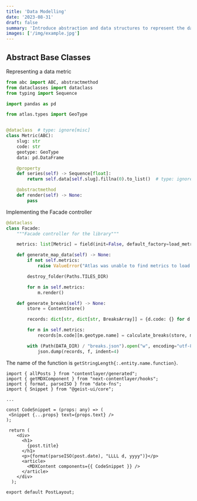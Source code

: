 ```yaml
---
title: 'Data Modelling'
date: '2023-08-31'
draft: false
summary: 'Introduce abstraction and data structures to represent the data domain.'
images: ['/img/example.jpg']
---
```


## Abstract Base Classes

Representing a data metric

```python
from abc import ABC, abstractmethod
from dataclasses import dataclass
from typing import Sequence

import pandas as pd

from atlas.types import GeoType


@dataclass  # type: ignore[misc]
class Metric(ABC):
    slug: str
    code: str
    geotype: GeoType
    data: pd.DataFrame

    @property
    def series(self) -> Sequence[float]:
        return self.data[self.slug].fillna(0).to_list()  # type: ignore

    @abstractmethod
    def render(self) -> None:
        pass
```

Implementing the Facade controller

```python {1-3,4}
@dataclass
class Facade:
    """Facade controller for the library"""

    metrics: list[Metric] = field(init=False, default_factory=load_metrics)

    def generate_map_data(self) -> None:
        if not self.metrics:
            raise ValueError("Atlas was unable to find metrics to load.")

        destroy_folder(Paths.TILES_DIR)

        for m in self.metrics:
            m.render()

    def generate_breaks(self) -> None:
        store = ContentStore()

        records: dict[str, dict[str, BreaksArray]] = {d.code: {} for d in self.metrics}

        for m in self.metrics:
            records[m.code][m.geotype.name] = calculate_breaks(store, m)

        with (Path(DATA_DIR) / "breaks.json").open("w", encoding="utf-8") as f:
            json.dump(records, f, indent=4)
```

The name of the function is `getStringLength{:.entity.name.function}`.

```tsx showLineNumbers{10}
import { allPosts } from "contentlayer/generated";
import { getMDXComponent } from "next-contentlayer/hooks";
import { format, parseISO } from "date-fns";
import { Snippet } from "@geist-ui/core";

...

const CodeSnippet = (props: any) => (
 <Snippet {...props} text={props.text} />
);

 return (
    <div>
      <h1>
        {post.title}
      </h1>
      <p>{format(parseISO(post.date), "LLLL d, yyyy")}</p>
      <article>
        <MDXContent components={{ CodeSnippet }} />
      </article>
    </div>
  );

export default PostLayout;
```
